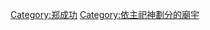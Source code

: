 {{Commons_category}}
{{Category_more|鄭成功}}

[[Category:郑成功|Category:郑成功]]
[[Category:依主祀神劃分的廟宇|Category:依主祀神劃分的廟宇]]